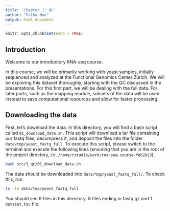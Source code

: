 ```yaml
---
title: 'Chapter 1: QC'
author: "Falko Noé"
output: html_document
---
```


```r
knitr::opts_chunk$set(echo = TRUE)
```

## Introduction

Welcome to our introductory RNA-seq course. 

In this course, we will be primarily working with yeast samples, initially sequenced and analyzed at the Functional Genomics Center Zürich. We will be exploring this dataset thoroughly, starting with the QC discussed in the presentations. For this first part, we will be dealing with the full data. For later parts, such as the mapping module, subsets of the data will be used instead to save computational resources and allow for faster processing.

## Downloading the data

First, let's download the data. In this directory, you will find a bash script called `01_download_data.sh`. This script will download a tar file containing our fastq files, decompress it, and deposit the files into the folder `data/tmp/yeast_fastq_full`. To execute this script, please switch to the terminal and execute the following lines (ensuring that you are in the root of the project directory, i.e. `/home/rstudio/work/rna-seq-course-feb2023`). 

```bash
bash src/1_qc/01_download_data.sh
```

The data should be downloaded into `data/tmp/yeast_fastq_full/`. To check this, run

```bash
ls -lh data/tmp/yeast_fastq_full
```

You should see 9 files in this directory. 8 files ending in fastq.gz and 1 `dataset.tsv` file.


